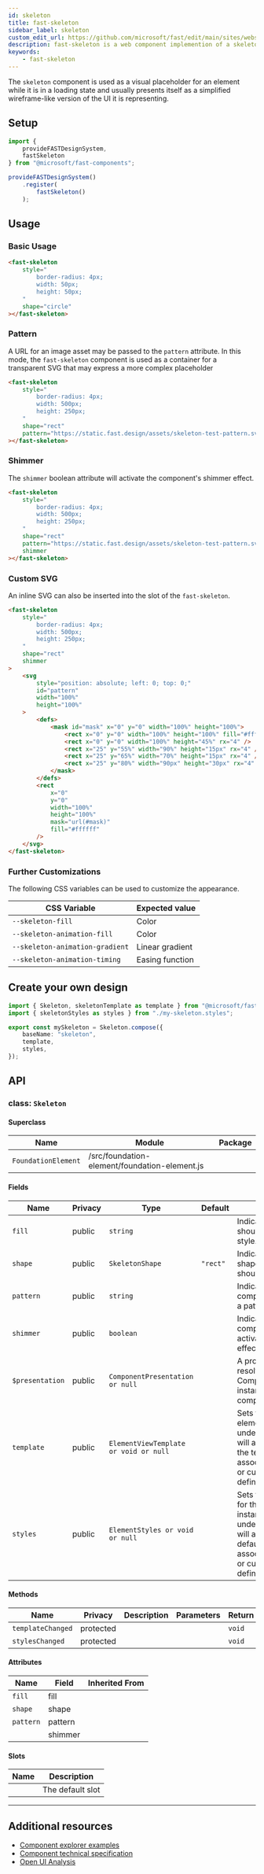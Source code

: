 ```yaml
---
id: skeleton
title: fast-skeleton
sidebar_label: skeleton
custom_edit_url: https://github.com/microsoft/fast/edit/main/sites/website/versioned_docs/version-legacy/components/fast-skeleton.mdx
description: fast-skeleton is a web component implemention of a skeleton.
keywords:
    - fast-skeleton
---
```


The `skeleton` component is used as a visual placeholder for an element while it is in a loading state and usually presents itself as a simplified wireframe-like version of the UI it is representing.

## Setup

```ts
import {
    provideFASTDesignSystem,
    fastSkeleton
} from "@microsoft/fast-components";

provideFASTDesignSystem()
    .register(
        fastSkeleton()
    );
```

## Usage

### Basic Usage

```html
<fast-skeleton
    style="
        border-radius: 4px;
        width: 50px;
        height: 50px;
    "
    shape="circle"
></fast-skeleton>
```

### Pattern

A URL for an image asset may be passed to the `pattern` attribute. In this mode, the `fast-skeleton` component is used as a container for a transparent SVG that may express a more complex placeholder

```html
<fast-skeleton
    style="
        border-radius: 4px;
        width: 500px;
        height: 250px;
    "
    shape="rect"
    pattern="https://static.fast.design/assets/skeleton-test-pattern.svg"
></fast-skeleton>
```

### Shimmer

The `shimmer` boolean attribute will activate the component's shimmer effect.

```html
<fast-skeleton
    style="
        border-radius: 4px;
        width: 500px;
        height: 250px;
    "
    shape="rect"
    pattern="https://static.fast.design/assets/skeleton-test-pattern.svg"
    shimmer
></fast-skeleton>
```

### Custom SVG

An inline SVG can also be inserted into the slot of the `fast-skeleton`.

```html
<fast-skeleton
    style="
        border-radius: 4px;
        width: 500px;
        height: 250px;
    "
    shape="rect"
    shimmer
>
    <svg
        style="position: absolute; left: 0; top: 0;"
        id="pattern"
        width="100%"
        height="100%"
    >
        <defs>
            <mask id="mask" x="0" y="0" width="100%" height="100%">
                <rect x="0" y="0" width="100%" height="100%" fill="#ffffff" />
                <rect x="0" y="0" width="100%" height="45%" rx="4" />
                <rect x="25" y="55%" width="90%" height="15px" rx="4" />
                <rect x="25" y="65%" width="70%" height="15px" rx="4" />
                <rect x="25" y="80%" width="90px" height="30px" rx="4" />
            </mask>
        </defs>
        <rect
            x="0"
            y="0"
            width="100%"
            height="100%"
            mask="url(#mask)"
            fill="#ffffff"
        />
    </svg>
</fast-skeleton>
```

### Further Customizations

The following CSS variables can be used to customize the appearance.

| CSS Variable                  | Expected value  |
|-------------------------------|-----------------|
|`--skeleton-fill`              | Color           |
|`--skeleton-animation-fill`    | Color           |
|`--skeleton-animation-gradient`| Linear gradient |
|`--skeleton-animation-timing`  | Easing function |

## Create your own design

```ts
import { Skeleton, skeletonTemplate as template } from "@microsoft/fast-foundation";
import { skeletonStyles as styles } from "./my-skeleton.styles";

export const mySkeleton = Skeleton.compose({
    baseName: "skeleton",
    template,
    styles,
});
```

## API



### class: `Skeleton`

#### Superclass

| Name                | Module                                        | Package |
| ------------------- | --------------------------------------------- | ------- |
| `FoundationElement` | /src/foundation-element/foundation-element.js |         |

#### Fields

| Name            | Privacy | Type                                  | Default  | Description                                                                                                                                                                         | Inherited From    |
| --------------- | ------- | ------------------------------------- | -------- | ----------------------------------------------------------------------------------------------------------------------------------------------------------------------------------- | ----------------- |
| `fill`          | public  | `string`                              |          | Indicates the Skeleton should have a filled style.                                                                                                                                  |                   |
| `shape`         | public  | `SkeletonShape`                       | `"rect"` | Indicates what the shape of the Skeleton should be.                                                                                                                                 |                   |
| `pattern`       | public  | `string`                              |          | Indicates that the component can accept a pattern URL.                                                                                                                              |                   |
| `shimmer`       | public  | `boolean`                             |          | Indicates that the component has an activated shimmer effect                                                                                                                        |                   |
| `$presentation` | public  | `ComponentPresentation or null`       |          | A property which resolves the ComponentPresentation instance for the current component.                                                                                             | FoundationElement |
| `template`      | public  | `ElementViewTemplate or void or null` |          | Sets the template of the element instance. When undefined, the element will attempt to resolve the template from the associated presentation or custom element definition.          | FoundationElement |
| `styles`        | public  | `ElementStyles or void or null`       |          | Sets the default styles for the element instance. When undefined, the element will attempt to resolve default styles from the associated presentation or custom element definition. | FoundationElement |

#### Methods

| Name              | Privacy   | Description | Parameters | Return | Inherited From    |
| ----------------- | --------- | ----------- | ---------- | ------ | ----------------- |
| `templateChanged` | protected |             |            | `void` | FoundationElement |
| `stylesChanged`   | protected |             |            | `void` | FoundationElement |

#### Attributes

| Name      | Field   | Inherited From |
| --------- | ------- | -------------- |
| `fill`    | fill    |                |
| `shape`   | shape   |                |
| `pattern` | pattern |                |
|           | shimmer |                |

#### Slots

| Name | Description      |
| ---- | ---------------- |
|      | The default slot |

<hr/>


## Additional resources

* [Component explorer examples](https://explore.fast.design/components/fast-skeleton)
* [Component technical specification](https://github.com/microsoft/fast/tree/archives/fast-foundation-3/packages/web-components/fast-foundation/src/skeleton/skeleton.spec.md)
* [Open UI Analysis](https://open-ui.org/components/skeleton.research)
